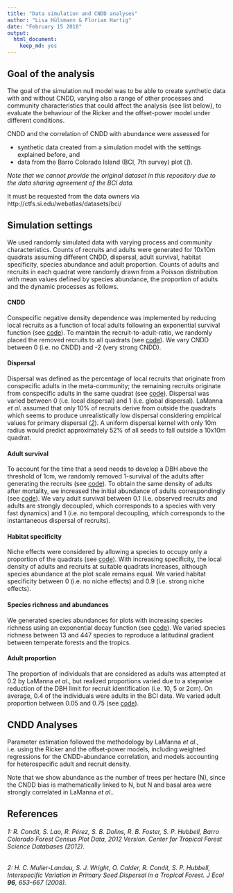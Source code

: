 ```yaml
---
title: "Data simulation and CNDD analyses"
author: "Lisa Hülsmann & Florian Hartig"
date: "February 15 2018"
output: 
  html_document: 
    keep_md: yes
---
```




## Goal of the analysis

The goal of the simulation null model was to be able to create synthetic data with and without CNDD, varying also a range of other processes and community characteristics that could affect the analysis (see list below), to evaluate the behaviour of the Ricker and the offset-power model under different conditions. 

CNDD and the correlation of CNDD with abundance were assessed for

*  synthetic data created from a simulation model with the settings explained before, and
*  data from the Barro Colorado Island (BCI, 7th survey) plot ([*1*](https://github.com/LisaHuelsmann/CommentTo-LaMannaEtAl-Science/tree/master/code#1-r-condit-s-lao-r-p%C3%A9rez-s-b-dolins-r-b-foster-s-p-hubbell-barro-colorado-forest-census-plot-data-2012-version-center-for-tropical-forest-science-databases-2012)).

*Note that we cannot provide the original dataset in this repository due to the data sharing agreement of the BCI data.* 

It must be requested from the data owners via http://ctfs.si.edu/webatlas/datasets/bci/


## Simulation settings
We used randomly simulated data with varying process and community characteristics. Counts of recruits and adults were generated for 10x10m quadrats assuming different CNDD, dispersal, adult survival, habitat specificity, species abundance and adult proportion. Counts of adults and recruits in each quadrat were randomly drawn from a Poisson distribution with mean values defined by species abundance, the proportion of adults and the dynamic processes as follows.

#### CNDD
Conspecific negative density dependence was implemented by reducing local recruits as a function of local adults following an exponential survival function (see [code](https://github.com/LisaHuelsmann/CommentTo-LaMannaEtAl-Science/blob/81fcea17e852a8792407676473f762d679235ac5/code/functions_data_simulation.R#L65-L67)). To maintain the recruit-to-adult-ratio, we randomly placed the removed recruits to all quadrats (see [code](https://github.com/LisaHuelsmann/CommentTo-LaMannaEtAl-Science/blob/81fcea17e852a8792407676473f762d679235ac5/code/functions_data_simulation.R#L70-L71)). We vary CNDD between 0 (i.e. no CNDD) and -2 (very strong CNDD).

#### Dispersal
Dispersal was defined as the percentage of local recruits that originate from conspecific adults in the meta-community; the remaining recruits originate from conspecific adults in the same quadrat (see [code](https://github.com/LisaHuelsmann/CommentTo-LaMannaEtAl-Science/blob/1a0e902c91dd0cc21f1fcbf144f8d6b686842cc0/code/functions_data_simulation.R#L24-L47)). Dispersal was varied between 0 (i.e. local dispersal) and 1 (i.e. global dispersal). LaManna *et al*. assumed that only 10% of recruits derive from outside the quadrats which seems to produce unrealistically low dispersal considering empirical values for primary dispersal ([*2*](https://github.com/LisaHuelsmann/CommentTo-LaMannaEtAl-Science/tree/master/code#2-h-c-muller-landau-s-j-wright-o-calder-r-condit-s-p-hubbell-interspecific-variation-in-primary-seed-dispersal-in-a-tropical-forest-j-ecol-96-653-667-2008)). A uniform dispersal kernel with only 10m radius would predict approximately 52% of all seeds to fall outside a 10x10m quadrat.

#### Adult survival
To account for the time that a seed needs to develop a DBH above the threshold of 1cm, we randomly removed 1-survival of the adults after generating the recruits (see [code](https://github.com/LisaHuelsmann/CommentTo-LaMannaEtAl-Science/blob/81fcea17e852a8792407676473f762d679235ac5/code/functions_data_simulation.R#L58-L61)). To obtain the same density of adults after mortality, we increased the initial abundance of adults correspondingly (see [code](https://github.com/LisaHuelsmann/CommentTo-LaMannaEtAl-Science/blob/81fcea17e852a8792407676473f762d679235ac5/code/functions_data_simulation.R#L18)). We vary adult survival between 0.1 (i.e. observed recruits and adults are strongly decoupled, which corresponds to a species with very fast dynamics) and 1 (i.e. no temporal decoupling, which corresponds to the instantaneous dispersal of recruits).

#### Habitat specificity
Niche effects were considered by allowing a species to occupy only a proportion of the quadrats (see [code](https://github.com/LisaHuelsmann/CommentTo-LaMannaEtAl-Science/blob/81fcea17e852a8792407676473f762d679235ac5/code/functions_data_simulation.R#L10)). With increasing specificity, the local density of adults and recruits at suitable quadrats increases, although species abundance at the plot scale remains equal. We varied habitat specificity between 0 (i.e. no niche effects) and 0.9 (i.e. strong niche effects).

#### Species richness and abundances
We generated species abundances for plots with increasing species richness using an exponential decay function (see [code](https://github.com/LisaHuelsmann/CommentTo-LaMannaEtAl-Science/blob/81fcea17e852a8792407676473f762d679235ac5/code/functions_data_simulation.R#L112-L116)). We varied species richness between 13 and 447 species to reproduce a latitudinal gradient between temperate forests and the tropics.

#### Adult proportion
The proportion of individuals that are considered as adults was attempted at 0.2 by LaManna *et al*., but realized proportions varied due to a stepwise reduction of the DBH limit for recruit identification (i.e. 10, 5 or 2cm). On average, 0.4 of the individuals were adults in the BCI data. We varied adult proportion between 0.05 and 0.75 (see [code](https://github.com/LisaHuelsmann/CommentTo-LaMannaEtAl-Science/blob/81fcea17e852a8792407676473f762d679235ac5/code/functions_data_simulation.R#L20-L21)).

## CNDD Analyses
Parameter estimation followed the methodology by LaManna *et al*., i.e. using the Ricker and the offset-power models, including weighted regressions for the CNDD-abundance correlation, and models accounting for heterospecific adult and recruit density. 

Note that we show abundance as the number of trees per hectare (N), since the CNDD bias is mathematically linked to N, but N and basal area were strongly correlated in LaManna *et al*..

## References

###### 1: R. Condit, S. Lao, R. Pérez, S. B. Dolins, R. B. Foster, S. P. Hubbell, Barro Colorado Forest Census Plot Data, 2012 Version. Center for Tropical Forest Science Databases (2012).
###### 2: H. C. Muller-Landau, S. J. Wright, O. Calder, R. Condit, S. P. Hubbell, Interspecific Variation in Primary Seed Dispersal in a Tropical Forest. *J Ecol* **96**, 653-667 (2008).

